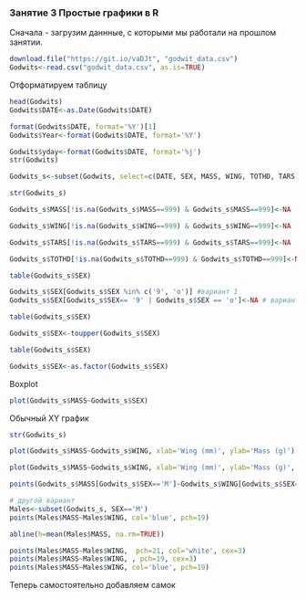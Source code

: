 ### Занятие 3 Простые графики в R

Сначала - загрузим даннные, с которыми мы работали на прошлом занятии.

```r
download.file("https://git.io/vaDJt", "godwit_data.csv")
Godwits<-read.csv("godwit_data.csv", as.is=TRUE)
```
Отформатируем таблицу

```r
head(Godwits)
Godwits$DATE<-as.Date(Godwits$DATE)

format(Godwits$DATE, format='%Y')[1]
Godwits$Year<-format(Godwits$DATE, format='%Y')

Godwits$yday<-format(Godwits$DATE, format='%j')
str(Godwits)

Godwits_s<-subset(Godwits, select=c(DATE, SEX, MASS, WING, TOTHD, TARS, Year, yday))

str(Godwits_s)

Godwits_s$MASS[!is.na(Godwits_s$MASS==999) & Godwits_s$MASS==999]<-NA

Godwits_s$WING[!is.na(Godwits_s$WING==999) & Godwits_s$WING==999]<-NA

Godwits_s$TARS[!is.na(Godwits_s$TARS==999) & Godwits_s$TARS==999]<-NA

Godwits_s$TOTHD[!is.na(Godwits_s$TOTHD==999) & Godwits_s$TOTHD==999]<-NA

table(Godwits_s$SEX)

Godwits_s$SEX[Godwits_s$SEX %in% c('9', 'o')] #вариант 1
Godwits_s$SEX[Godwits_s$SEX== '9' | Godwits_s$SEX == 'o']<-NA # вариант 2

table(Godwits_s$SEX)

Godwits_s$SEX<-toupper(Godwits_s$SEX)

table(Godwits_s$SEX)

Godwits_s$SEX<-as.factor(Godwits_s$SEX)
```
Boxplot
```r
plot(Godwits_s$MASS~Godwits_s$SEX)
```
Обычный XY график
```r
str(Godwits_s)

plot(Godwits_s$MASS~Godwits_s$WING, xlab='Wing (mm)', ylab='Mass (g)')

plot(Godwits_s$MASS~Godwits_s$WING, xlab='Wing (mm)', ylab='Mass (g)', las=1, main='godwits', type='n')

points(Godwits_s$MASS[Godwits_s$SEX=='M']~Godwits_s$WING[Godwits_s$SEX=='M'], col='blue', pch=19)

# другой вариант
Males<-subset(Godwits_s, SEX=='M')
points(Males$MASS~Males$WING, col='blue', pch=19)

abline(h=mean(Males$MASS, na.rm=TRUE))

points(Males$MASS~Males$WING,  pch=21, col='white', cex=3)
points(Males$MASS~Males$WING, , pch=19, cex=3)
points(Males$MASS~Males$WING, col='blue', pch=19)
```
Теперь самостоятельно добавляем самок
